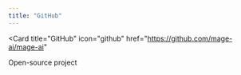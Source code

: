 ```yaml
---
title: "GitHub"
---
```


<Card
  title="GitHub"
  icon="github"
  href="<https://github.com/mage-ai/mage-ai>"
>
  Open-source project
</Card>
